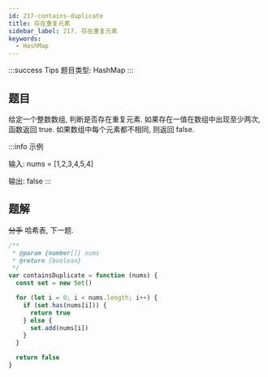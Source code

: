 ```yaml
---
id: 217-contains-duplicate
title: 存在重复元素
sidebar_label: 217. 存在重复元素
keywords:
  - HashMap
---
```


:::success Tips
题目类型: HashMap
:::

## 题目

给定一个整数数组, 判断是否存在重复元素. 如果存在一值在数组中出现至少两次, 函数返回 true. 如果数组中每个元素都不相同, 则返回 false.

:::info 示例

输入: nums = [1,2,3,4,5,4]

输出: false
:::

## 题解

~~分手~~ 哈希表, 下一题.

```ts
/**
 * @param {number[]} nums
 * @return {boolean}
 */
var containsDuplicate = function (nums) {
  const set = new Set()

  for (let i = 0; i < nums.length; i++) {
    if (set.has(nums[i])) {
      return true
    } else {
      set.add(nums[i])
    }
  }

  return false
}
```
